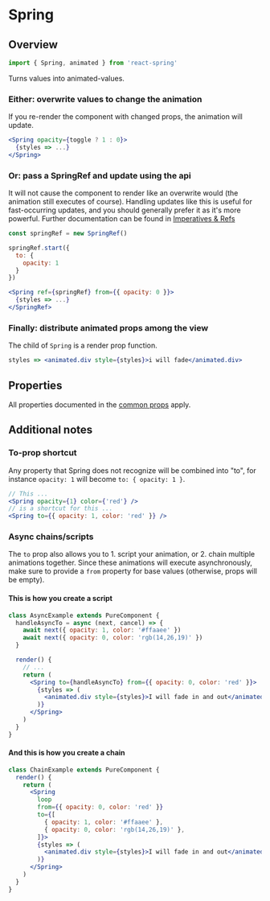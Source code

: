 
# Spring

## Overview

```js
import { Spring, animated } from 'react-spring'
```

Turns values into animated-values.

### Either: overwrite values to change the animation

If you re-render the component with changed props, the animation will update.

```jsx
<Spring opacity={toggle ? 1 : 0}>
  {styles => ...}
</Spring>
```

### Or: pass a SpringRef and update using the api

It will not cause the component to render like an overwrite would (the animation still executes of course). Handling updates like this is useful for fast-occurring updates, and you should generally prefer it as it's more powerful. Further documentation can be found in [Imperatives & Refs](/common/imperatives-and-refs#api-methods)

```jsx
const springRef = new SpringRef()

springRef.start({
  to: {
    opacity: 1
  }
})

<Spring ref={springRef} from={{ opacity: 0 }}>
  {styles => ...}
</SpringRef>
```

### Finally: distribute animated props among the view

The child of `Spring` is a render prop function.

```jsx
styles => <animated.div style={styles}>i will fade</animated.div>
```

## Properties

All properties documented in the [common props](/common/props) apply.

## Additional notes

### To-prop shortcut

Any property that Spring does not recognize will be combined into "to", for instance `opacity: 1` will become `to: { opacity: 1 }`.

```jsx
// This ...
<Spring opacity={1} color={'red'} />
// is a shortcut for this ...
<Spring to={{ opacity: 1, color: 'red' }} />
```

### Async chains/scripts

The `to` prop also allows you to 1. script your animation, or 2. chain multiple animations together. Since these animations will execute asynchronously, make sure to provide a `from` property for base values (otherwise, props will be empty).

#### This is how you create a script

```jsx
class AsyncExample extends PureComponent {
  handleAsyncTo = async (next, cancel) => {
    await next({ opacity: 1, color: '#ffaaee' })
    await next({ opacity: 0, color: 'rgb(14,26,19)' })
  }

  render() {
    // ...
    return (
      <Spring to={handleAsyncTo} from={{ opacity: 0, color: 'red' }}>
        {styles => (
          <animated.div style={styles}>I will fade in and out</animated.div>
        )}
      </Spring>
    )
  }
}
```

#### And this is how you create a chain

```jsx render=true edit=true
class ChainExample extends PureComponent {
  render() {
    return (
      <Spring
        loop
        from={{ opacity: 0, color: 'red' }}
        to={[
          { opacity: 1, color: '#ffaaee' },
          { opacity: 0, color: 'rgb(14,26,19)' },
        ]}>
        {styles => (
          <animated.div style={styles}>I will fade in and out</animated.div>
        )}
      </Spring>
    )
  }
}
```
